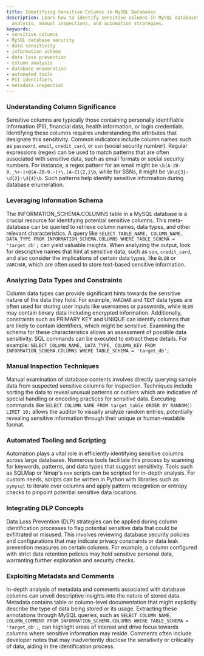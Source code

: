 ```yaml
---
title: Identifying Sensitive Columns in MySQL Databases
description: Learn how to identify sensitive columns in MySQL databases using schema
  analysis, manual inspections, and automation strategies.
keywords:
- sensitive columns
- MySQL database security
- data sensitivity
- information schema
- data loss prevention
- column analysis
- database enumeration
- automated tools
- PII identifiers
- metadata inspection
---
```


### Understanding Column Significance

Sensitive columns are typically those containing personally identifiable information (PII), financial data, health information, or login credentials. Identifying these columns requires understanding the attributes that designate this sensitivity. Common indicators include column names such as `password`, `email`, `credit_card`, or `ssn` (social security number). Regular expressions (regex) can be used to match patterns that are often associated with sensitive data, such as email formats or social security numbers. For instance, a regex pattern for an email might be `\b[A-Z0-9._%+-]+@[A-Z0-9.-]+\.[A-Z]{2,}\b`, while for SSNs, it might be `\b\d{3}-\d{2}-\d{4}\b`. Such patterns help identify sensitive information during database enumeration.

### Leveraging Information Schema

The INFORMATION_SCHEMA.COLUMNS table in a MySQL database is a crucial resource for identifying potential sensitive columns. This meta-database can be queried to retrieve column names, data types, and other relevant characteristics. A query like `SELECT TABLE_NAME, COLUMN_NAME, DATA_TYPE FROM INFORMATION_SCHEMA.COLUMNS WHERE TABLE_SCHEMA = 'target_db';` can yield valuable insights. When analyzing the output, look for descriptive names that hint at sensitive data, such as `ssn`, `credit_card`, and also consider the implications of certain data types, like `BLOB` or `VARCHAR`, which are often used to store text-based sensitive information.

### Analyzing Data Types and Constraints

Column data types can provide significant hints towards the sensitive nature of the data they hold. For example, `VARCHAR` and `TEXT` data types are often used for storing user inputs like usernames or passwords, while `BLOB` may contain binary data including encrypted information. Additionally, constraints such as PRIMARY KEY and UNIQUE can identify columns that are likely to contain identifiers, which might be sensitive. Examining the schema for these characteristics allows an assessment of possible data sensitivity. SQL commands can be executed to extract these details. For example: `SELECT COLUMN_NAME, DATA_TYPE, COLUMN_KEY FROM INFORMATION_SCHEMA.COLUMNS WHERE TABLE_SCHEMA = 'target_db';`

### Manual Inspection Techniques

Manual examination of database contents involves directly querying sample data from suspected sensitive columns for inspection. Techniques include sorting the data to reveal unusual patterns or outliers which are indicative of special handling or encoding practices for sensitive data. Executing commands like `SELECT COLUMN_NAME FROM target_table ORDER BY RANDOM() LIMIT 10;` allows the auditor to visually analyze random entries, potentially revealing sensitive information through their unique or human-readable format.

### Automated Tooling and Scripting

Automation plays a vital role in efficiently identifying sensitive columns across large databases. Numerous tools facilitate this process by scanning for keywords, patterns, and data types that suggest sensitivity. Tools such as SQLMap or Nmap's `nse` scripts can be scripted for in-depth analysis. For custom needs, scripts can be written in Python with libraries such as `pymysql` to iterate over columns and apply pattern recognition or entropy checks to pinpoint potential sensitive data locations.

### Integrating DLP Concepts

Data Loss Prevention (DLP) strategies can be applied during column identification processes to flag potential sensitive data that could be exfiltrated or misused. This involves reviewing database security policies and configurations that may indicate privacy constraints or data leak prevention measures on certain columns. For example, a column configured with strict data retention policies may hold sensitive personal data, warranting further exploration and security checks.

### Exploiting Metadata and Comments

In-depth analysis of metadata and comments associated with database columns can unveil descriptive insights into the nature of stored data. Metadata contains table or column-level documentation that might explicitly describe the type of data being stored or its usage. Extracting these annotations through MySQL queries, such as `SELECT COLUMN_NAME, COLUMN_COMMENT FROM INFORMATION_SCHEMA.COLUMNS WHERE TABLE_SCHEMA = 'target_db';`, can highlight areas of interest and drive focus towards columns where sensitive information may reside. Comments often include developer notes that may inadvertently disclose the sensitivity or criticality of data, aiding in the identification process.